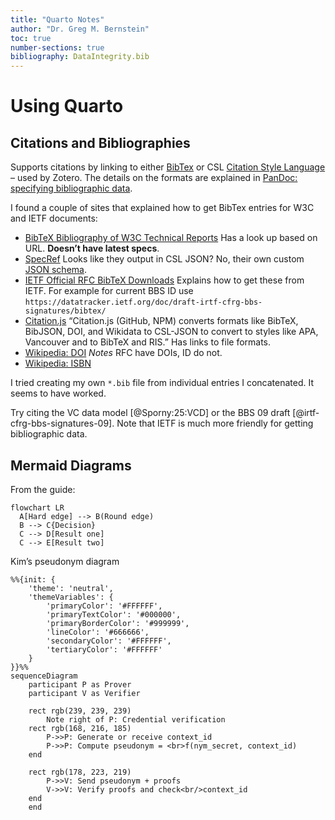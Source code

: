 ```yaml
---
title: "Quarto Notes"
author: "Dr. Greg M. Bernstein"
toc: true
number-sections: true
bibliography: DataIntegrity.bib
---
```


# Using Quarto

## Citations and Bibliographies

Supports citations by linking to either [BibTex](https://en.wikipedia.org/wiki/BibTeX) or CSL [Citation Style Language](https://en.wikipedia.org/wiki/Citation_Style_Language) -- used by Zotero. The details on the formats are explained in [PanDoc: specifying bibliographic data](https://pandoc.org/MANUAL.html#specifying-bibliographic-data).

I found a couple of sites that explained how to get BibTex entries for W3C and IETF documents:

* [BibTeX Bibliography of W3C Technical Reports](https://w2.syronex.com/jmr/w3c-biblio) Has a look up based on URL. **Doesn't have latest specs**.
* [SpecRef](https://www.specref.org/) Looks like they output in CSL JSON? No, their own custom [JSON schema](https://github.com/tobie/specref/blob/main/schemas/raw-reference.json).
* [IETF Official RFC BibTeX Downloads](https://bushart.org/resource/ietf-bibtexs/) Explains how to get these from IETF. For example for current BBS ID use `https://datatracker.ietf.org/doc/draft-irtf-cfrg-bbs-signatures/bibtex/`
* [Citation.js](https://citation.js.org/) "Citation.js (GitHub, NPM) converts formats like BibTeX, BibJSON, DOI, and Wikidata to CSL-JSON to convert to styles like APA, Vancouver and to BibTeX and RIS." Has links to file formats.
* [Wikipedia: DOI](https://en.wikipedia.org/wiki/Digital_object_identifier) *Notes* RFC have DOIs, ID do not.
* [Wikipedia: ISBN](https://en.wikipedia.org/wiki/ISBN)

I tried creating my own `*.bib` file from individual entries I concatenated. It seems to have worked.

Try citing the VC data model [@Sporny:25:VCD] or the BBS 09 draft [@irtf-cfrg-bbs-signatures-09]. Note that IETF is much more friendly for getting bibliographic data.

## Mermaid Diagrams

From the guide:

```mermaid
flowchart LR
  A[Hard edge] --> B(Round edge)
  B --> C{Decision}
  C --> D[Result one]
  C --> E[Result two]
```

Kim's pseudonym diagram

```mermaid
%%{init: {
    'theme': 'neutral',
    'themeVariables': {
        'primaryColor': '#FFFFFF',
        'primaryTextColor': '#000000',
        'primaryBorderColor': '#999999',
        'lineColor': '#666666',
        'secondaryColor': '#FFFFFF',
        'tertiaryColor': '#FFFFFF'
    }
}}%%
sequenceDiagram
    participant P as Prover
    participant V as Verifier

    rect rgb(239, 239, 239)
        Note right of P: Credential verification
    rect rgb(168, 216, 185)
        P->>P: Generate or receive context_id
        P->>P: Compute pseudonym = <br>f(nym_secret, context_id)
    end

    rect rgb(178, 223, 219)
        P->>V: Send pseudonym + proofs
        V->>V: Verify proofs and check<br/>context_id
    end
    end
```

